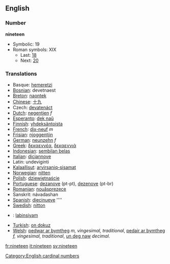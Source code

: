 ==English==
===Number===
'''nineteen'''
*Symbolic: 19
*Roman symbols: XIX
** Last: [[eighteen|18]]
** Next: [[twenty|20]]

===Translations===

*Basque: [[hemeretzi]]
*[[Bosnian]]: devetnaest
*[[Breton]]: [[naontek]]
*[[Chinese]]: [[十九]]
*Czech: [[devatenáct]]
*[[Dutch]]: [[negentien]] ''f''
*[[Esperanto]]: [[dek naŭ]]
*[[Finnish]]: [[yhdeksäntoista]]
*[[French]]: [[dix-neuf]] ''m''
*[[Frisian]]: [[njoggentjin]]
*[[German]]: [[neunzehn]] ''f''
*[[Greek]]: [[δεκαεννέα]], [[δεκαεννιά]]
*[[Indonesian]]: [[sembilan belas]]
*[[Italian]]: [[diciannove]] 
*Latin: undeviginti
*[[Kalaallisut]]: [[arvirsaniq-sisamat]]
*[[Norwegian]]: [[nitten]]
*[[Polish]]: [[dziewiętnaście]]
*[[Portuguese]]: [[dezanove]] (pt-pt), [[dezenove]] (pt-br)
*[[Romanian]]: [[nouăsprezece]]
*Sanskrit: návadashan
*[[Spanish]]: [[diecinueve]] ''''
*[[Swedish]]: [[nitton]]
*{{tl}}: [[labinsiyam]]
*[[Turkish]]: [[on dokuz]]
*[[Welsh]]: [[pedwar ar bymtheg]] ''m, vingesimal, traditional'', [[pedair ar bymtheg]] ''f, vingesimal, traditional'', [[un deg naw]] ''decimal''.

[[Category:English cardinal numbers]]

[[fr:nineteen]]
[[it:nineteen]]
[[sv:nineteen]]